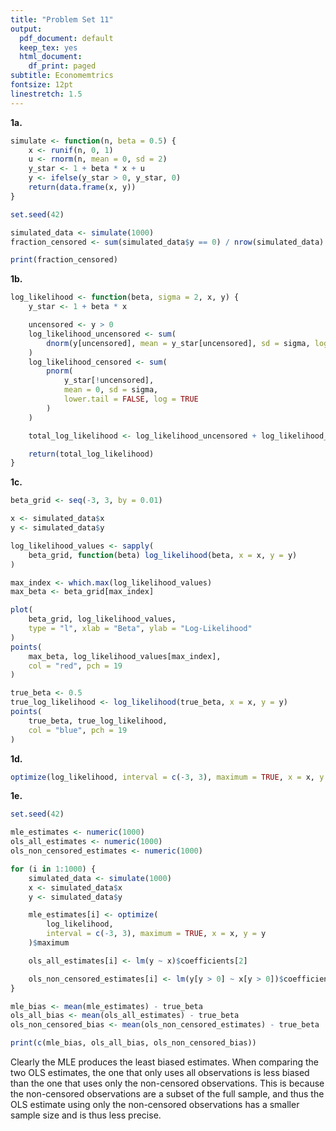 ```yaml
---
title: "Problem Set 11"
output:
  pdf_document: default
  keep_tex: yes
  html_document:
    df_print: paged
subtitle: Economemtrics 
fontsize: 12pt
linestretch: 1.5
---
```


**1a.** 

```r
simulate <- function(n, beta = 0.5) {
    x <- runif(n, 0, 1)
    u <- rnorm(n, mean = 0, sd = 2)
    y_star <- 1 + beta * x + u
    y <- ifelse(y_star > 0, y_star, 0)
    return(data.frame(x, y))
}

set.seed(42)

simulated_data <- simulate(1000)
fraction_censored <- sum(simulated_data$y == 0) / nrow(simulated_data)

print(fraction_censored)
```

**1b.** 

```r
log_likelihood <- function(beta, sigma = 2, x, y) {
    y_star <- 1 + beta * x

    uncensored <- y > 0
    log_likelihood_uncensored <- sum(
        dnorm(y[uncensored], mean = y_star[uncensored], sd = sigma, log = TRUE)
    )
    log_likelihood_censored <- sum(
        pnorm(
            y_star[!uncensored],
            mean = 0, sd = sigma,
            lower.tail = FALSE, log = TRUE
        )
    )

    total_log_likelihood <- log_likelihood_uncensored + log_likelihood_censored

    return(total_log_likelihood)
}
```

**1c.** 

```r
beta_grid <- seq(-3, 3, by = 0.01)

x <- simulated_data$x
y <- simulated_data$y

log_likelihood_values <- sapply(
    beta_grid, function(beta) log_likelihood(beta, x = x, y = y)
)

max_index <- which.max(log_likelihood_values)
max_beta <- beta_grid[max_index]

plot(
    beta_grid, log_likelihood_values,
    type = "l", xlab = "Beta", ylab = "Log-Likelihood"
)
points(
    max_beta, log_likelihood_values[max_index],
    col = "red", pch = 19
)

true_beta <- 0.5
true_log_likelihood <- log_likelihood(true_beta, x = x, y = y)
points(
    true_beta, true_log_likelihood,
    col = "blue", pch = 19
)
```

**1d.** 

```r
optimize(log_likelihood, interval = c(-3, 3), maximum = TRUE, x = x, y = y)
```

**1e.** 

```r
set.seed(42)

mle_estimates <- numeric(1000)
ols_all_estimates <- numeric(1000)
ols_non_censored_estimates <- numeric(1000)

for (i in 1:1000) {
    simulated_data <- simulate(1000)
    x <- simulated_data$x
    y <- simulated_data$y

    mle_estimates[i] <- optimize(
        log_likelihood,
        interval = c(-3, 3), maximum = TRUE, x = x, y = y
    )$maximum

    ols_all_estimates[i] <- lm(y ~ x)$coefficients[2]

    ols_non_censored_estimates[i] <- lm(y[y > 0] ~ x[y > 0])$coefficients[2]
}

mle_bias <- mean(mle_estimates) - true_beta
ols_all_bias <- mean(ols_all_estimates) - true_beta
ols_non_censored_bias <- mean(ols_non_censored_estimates) - true_beta

print(c(mle_bias, ols_all_bias, ols_non_censored_bias))
```

Clearly the MLE produces the least biased estimates. When comparing the two OLS estimates, the one that only uses all observations is less biased than the one that uses only the non-censored observations. This is because the non-censored observations are a subset of the full sample, and thus the OLS estimate using only the non-censored observations has a smaller sample size and is thus less precise.